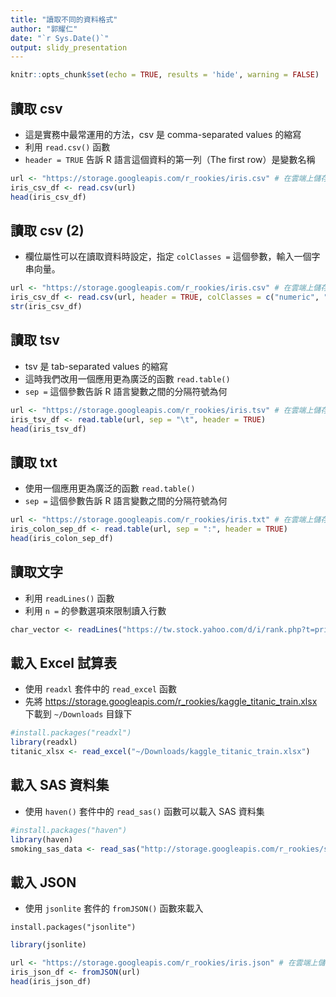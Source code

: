 ```yaml
---
title: "讀取不同的資料格式"
author: "郭耀仁"
date: "`r Sys.Date()`"
output: slidy_presentation
---
```


```r
knitr::opts_chunk$set(echo = TRUE, results = 'hide', warning = FALSE)
```

## 讀取 csv

- 這是實務中最常運用的方法，csv 是 comma-separated values 的縮寫
- 利用 `read.csv()` 函數
- `header = TRUE` 告訴 R 語言這個資料的第一列（The first row）是變數名稱

```r
url <- "https://storage.googleapis.com/r_rookies/iris.csv" # 在雲端上儲存了一份 csv 檔案
iris_csv_df <- read.csv(url)
head(iris_csv_df)
```

## 讀取 csv (2)

- 欄位屬性可以在讀取資料時設定，指定 `colClasses = ` 這個參數，輸入一個字串向量。

```r
url <- "https://storage.googleapis.com/r_rookies/iris.csv" # 在雲端上儲存了一份 csv 檔案
iris_csv_df <- read.csv(url, header = TRUE, colClasses = c("numeric", "numeric", "numeric", "numeric", "character"))
str(iris_csv_df)
```

## 讀取 tsv

- tsv 是 tab-separated values 的縮寫
- 這時我們改用一個應用更為廣泛的函數 `read.table()`
- `sep = ` 這個參數告訴 R 語言變數之間的分隔符號為何

```r
url <- "https://storage.googleapis.com/r_rookies/iris.tsv" # 在雲端上儲存了一份 tsv 檔案
iris_tsv_df <- read.table(url, sep = "\t", header = TRUE)
head(iris_tsv_df)
```

## 讀取 txt

- 使用一個應用更為廣泛的函數 `read.table()`
- `sep = ` 這個參數告訴 R 語言變數之間的分隔符號為何

```r
url <- "https://storage.googleapis.com/r_rookies/iris.txt" # 在雲端上儲存了一份 txt 檔案
iris_colon_sep_df <- read.table(url, sep = ":", header = TRUE)
head(iris_colon_sep_df)
```

## 讀取文字

- 利用 `readLines()` 函數
- 利用 `n = ` 的參數選項來限制讀入行數

```r
char_vector <- readLines("https://tw.stock.yahoo.com/d/i/rank.php?t=pri&e=tse&n=100", n = 10)
```

## 載入 Excel 試算表

- 使用 `readxl` 套件中的 `read_excel` 函數
- 先將 <https://storage.googleapis.com/r_rookies/kaggle_titanic_train.xlsx> 下載到 `~/Downloads` 目錄下

```r
#install.packages("readxl")
library(readxl)
titanic_xlsx <- read_excel("~/Downloads/kaggle_titanic_train.xlsx")
```

## 載入 SAS 資料集

- 使用 `haven()` 套件中的 `read_sas()` 函數可以載入 SAS 資料集

```r
#install.packages("haven")
library(haven)
smoking_sas_data <- read_sas("http://storage.googleapis.com/r_rookies/smoking.sas7bdat")
```

## 載入 JSON

- 使用 `jsonlite` 套件的 `fromJSON()` 函數來載入

```
install.packages("jsonlite")
```

```r
library(jsonlite)

url <- "https://storage.googleapis.com/r_rookies/iris.json" # 在雲端上儲存了一份 JSON 檔
iris_json_df <- fromJSON(url)
head(iris_json_df)
```